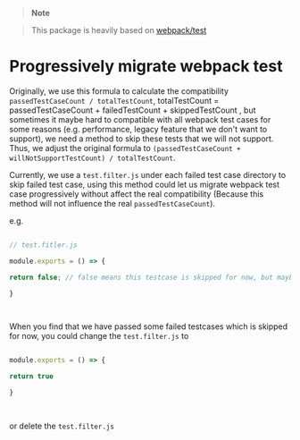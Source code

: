 >**Note**

> This package is heavily based on [webpack/test](https://github.com/webpack/webpack/tree/main/test)

# Progressively migrate webpack test

Originally, we use this formula to calculate the compatibility `passedTestCaseCount / totalTestCount`, totalTestCount = passedTestCaseCount + failedTestCount + skippedTestCount , but sometimes it maybe hard to compatible with all webpack test cases for some reasons (e.g. performance, legacy feature that we don't want to support), we need a method to skip these tests that we will not support. Thus, we adjust the original formula to `(passedTestCaseCount + willNotSupportTestCount) / totalTestCount`.

Currently, we use a `test.filter.js` under each failed test case directory to skip failed test case, using this method could let us migrate webpack test case progressively without affect the real compatibility (Because this method will not influence the real `passedTestCaseCount`).

e.g.

```js

// test.fitler.js

module.exports = () => {

return false; // false means this testcase is skipped for now, but maybe we will support in the future, `-1` means this test case we don't want to compatible with, this related to `willNotSupportTest`.

}

  

```

When you find that we have passed some failed testcases which is skipped for now, you could change the `test.filter.js` to

```js

module.exports = () => {

return true

}

  

```

or delete the `test.filter.js`

